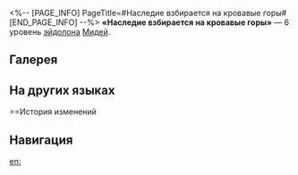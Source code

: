 <%-- [PAGE_INFO]
PageTitle=#Наследие взбирается на кровавые горы#
[END_PAGE_INFO] --%>
{{Эйдолон Инфобокс
|Название         = Наследие взбирается на кровавые горы
|Изображение      = Эйдолон Наследие взбирается на кровавые горы.png
|Персонаж         = Мидей
|Уровень          = 6
|Длительность     = 
|Описание         = В начале боя немедленно переходит в состояние Кровная месть. Необходимое для использования умения «Убить бога, чтобы стать богом» количество заряда уменьшается до 100 ед.
|Свойство1        = 
|Масштабирование1 = 
}}
'''«Наследие взбирается на кровавые горы»''' — 6 уровень [[эйдолон]]а [[Мидей]].

==Галерея==
{{Галерея|position=left|captionalign=center
|Персонаж Мидей Эйдолон 6.png|Осколок Эйдолона
}}

==На других языках==
{{На других языках
|en   = Legacy Scales Mound of Blood
|zhs  = 往日攀陟沉积的血山
|zht  = 往日攀陟沉積的血山
|ja   = {{Rubi|往日|おうじつ}}に{{Rubi|登攀|とうはん}}せし
{{Rubi|紅血|こうけつ}}の{{Rubi|山|やま}}
|ko   = 침적된 혈산을 오르는 과거
|es   = Montaña de sangre sedimentada
|fr   = Héritage de la montagne de sang
|ru   = Наследие взбирается на кровавые горы
|th   = Legacy Scales Mound of Blood
|vi   = Quá Khứ Đạp Lên Ngọn Núi Máu
|de   = Blutiger Hügel aus vergangenen Schlachten
|id   = Legacy Scales Mound of Blood
|pt   = O Legado Escala a Montanha de Sangue
}}

==История изменений
{{История изменений|3.5}}

==Навигация==
{{Навык Навбокс|Мидей}}

[[en:]]